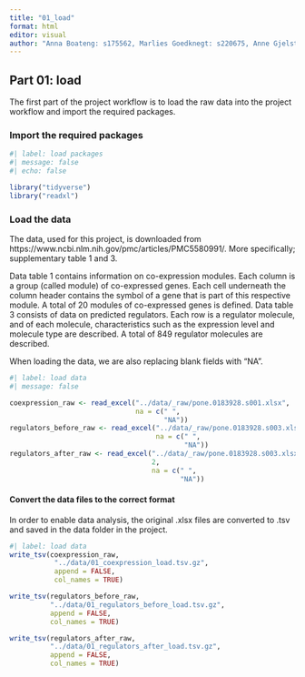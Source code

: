 ```yaml
---
title: "01_load"
format: html
editor: visual
author: "Anna Boateng: s175562, Marlies Goedknegt: s220675, Anne Gjelstrup: s194530, Katja Jagd: s185395, Olivia Ronnenberg: s183359"
---
```


## Part 01: load

The first part of the project workflow is to load the raw data into the project workflow and import the required packages.

### Import the required packages

```r

#| label: load packages
#| message: false
#| echo: false

library("tidyverse")
library("readxl")

```

### Load the data

The data, used for this project, is downloaded from https://www.ncbi.nlm.nih.gov/pmc/articles/PMC5580991/. More specifically; supplementary table 1 and 3.

Data table 1 contains information on co-expression modules. Each column is a group (called module) of co-expressed genes. Each cell underneath the column header contains the symbol of a gene that is part of this respective module. A total of 20 modules of co-expressed genes is defined. Data table 3 consists of data on predicted regulators. Each row is a regulator molecule, and of each molecule, characteristics such as the expression level and molecule type are described. A total of 849 regulator molecules are described.

When loading the data, we are also replacing blank fields with "NA".

```r
#| label: load data
#| message: false

coexpression_raw <- read_excel("../data/_raw/pone.0183928.s001.xlsx",
                               na = c(" ",
                                      "NA"))
regulators_before_raw <- read_excel("../data/_raw/pone.0183928.s003.xlsx",
                                    na = c(" ",
                                           "NA"))
regulators_after_raw <- read_excel("../data/_raw/pone.0183928.s003.xlsx",
                                   2,
                                   na = c(" ",
                                          "NA"))

```

#### Convert the data files to the correct format

In order to enable data analysis, the original .xlsx files are converted to .tsv and saved in the data folder in the project.

```r

#| label: load data
write_tsv(coexpression_raw,
           "../data/01_coexpression_load.tsv.gz",
           append = FALSE,
           col_names = TRUE)

write_tsv(regulators_before_raw,
          "../data/01_regulators_before_load.tsv.gz",
          append = FALSE,
          col_names = TRUE)

write_tsv(regulators_after_raw,
          "../data/01_regulators_after_load.tsv.gz",
          append = FALSE,
          col_names = TRUE)

```
